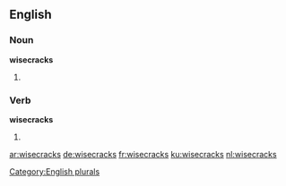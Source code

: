 
==English==

===Noun===
'''wisecracks'''

# {{plural of|wisecrack}}

===Verb===
'''wisecracks'''

# {{en-third-person singular of|wisecrack}}

[[Category:English plurals]]

[[ar:wisecracks]]
[[de:wisecracks]]
[[fr:wisecracks]]
[[ku:wisecracks]]
[[nl:wisecracks]]